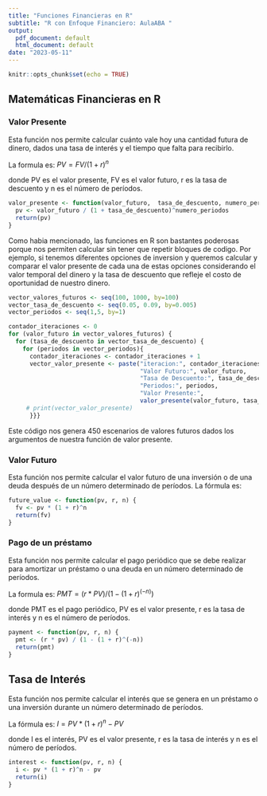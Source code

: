 ```yaml
---
title: "Funciones Financieras en R"
subtitle: "R con Enfoque Financiero: AulaABA "
output:
  pdf_document: default
  html_document: default
date: "2023-05-11"
---
```


```r
knitr::opts_chunk$set(echo = TRUE)
```

## Matemáticas Financieras en R

### Valor Presente

Esta función nos permite calcular cuánto vale hoy una cantidad futura de dinero, dados una tasa de interés y el tiempo que falta para recibirlo.

La formula es: $PV = FV / (1 + r)^n$

donde PV es el valor presente, FV es el valor futuro, r es la tasa de descuento y n es el número de períodos.

```r
valor_presente <- function(valor_futuro,  tasa_de_descuento, numero_periodos) {
  pv <- valor_futuro / (1 + tasa_de_descuento)^numero_periodos
  return(pv)
} 
```

Como habia mencionado, las funciones en R son bastantes poderosas porque nos permiten calcular sin tener que repetir bloques de codigo. Por ejemplo, si tenemos diferentes opciones de inversion y queremos calcular y comparar el valor presente de cada una de estas opciones considerando el valor temporal del dinero y la tasa de descuento que refleje el costo de oportunidad de nuestro dinero.

```r

vector_valores_futuros <- seq(100, 1000, by=100)
vector_tasa_de_descuento <- seq(0.05, 0.09, by=0.005)
vector_periodos <- seq(1,5, by=1)

contador_iteraciones <- 0
for (valor_futuro in vector_valores_futuros) { 
  for (tasa_de_descuento in vector_tasa_de_descuento) {
    for (periodos in vector_periodos){
      contador_iteraciones <- contador_iteraciones + 1   
      vector_valor_presente <- paste("iteracion:", contador_iteraciones, 
                                     "Valor Futuro:", valor_futuro,
                                     "Tasa de Descuento:", tasa_de_descuento, 
                                     "Periodos:", periodos, 
                                     "Valor Presente:",
                                     valor_presente(valor_futuro, tasa_de_descuento, periodos))
     # print(vector_valor_presente)
      }}}
```

Este código nos genera 450 escenarios de valores futuros dados los argumentos de nuestra función de valor presente.

### Valor Futuro

Esta función nos permite calcular el valor futuro de una inversión o de una deuda después de un número determinado de períodos. La fórmula es:

```r
future_value <- function(pv, r, n) {
  fv <- pv * (1 + r)^n
  return(fv)
}
```

### Pago de un préstamo

Esta función nos permite calcular el pago periódico que se debe realizar para amortizar un préstamo o una deuda en un número determinado de períodos.

La formula es: $PMT = (r * PV) / (1 - (1 + r)^(-n))$

donde PMT es el pago periódico, PV es el valor presente, r es la tasa de interés y n es el número de períodos.

```r
payment <- function(pv, r, n) {
  pmt <- (r * pv) / (1 - (1 + r)^(-n))
  return(pmt)
}
```

## Tasa de Interés

Esta función nos permite calcular el interés que se genera en un préstamo o una inversión durante un número determinado de períodos.

La fórmula es: $I = PV * (1 + r)^n - PV$

donde I es el interés, PV es el valor presente, r es la tasa de interés y n es el número de períodos.

```r
interest <- function(pv, r, n) {
  i <- pv * (1 + r)^n - pv
  return(i)
}
```
